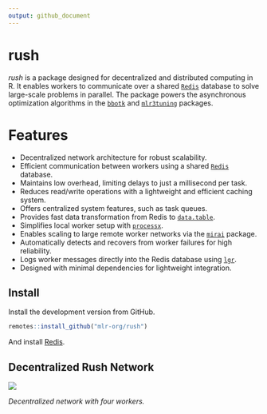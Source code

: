 ```yaml
---
output: github_document
---
```


<!-- README.md is generated from README.Rmd. Please edit that file -->

# rush

*rush* is a package designed for decentralized and distributed computing in R.
It enables workers to communicate over a shared [`Redis`](https://redis.io/) database to solve large-scale problems in parallel.
The package powers the asynchronous optimization algorithms in the [`bbotk`](https://CRAN.R-project.org/package=bbotk) and [`mlr3tuning`](https://CRAN.R-project.org/package=paradox) packages.

# Features

* Decentralized network architecture for robust scalability.
* Efficient communication between workers using a shared [`Redis`](https://redis.io/) database.
* Maintains low overhead, limiting delays to just a millisecond per task.
* Reduces read/write operations with a lightweight and efficient caching system.
* Offers centralized system features, such as task queues.
* Provides fast data transformation from Redis to [`data.table`](https://CRAN.R-project.org/package=data.table).
* Simplifies local worker setup with [`processx`](https://CRAN.R-project.org/package=processx).
* Enables scaling to large remote worker networks via the [`mirai`](https://CRAN.R-project.org/package=mirai) package.
* Automatically detects and recovers from worker failures for high reliability.
* Logs worker messages directly into the Redis database using [`lgr`](https://CRAN.R-project.org/package=lgr).
* Designed with minimal dependencies for lightweight integration.

## Install

Install the development version from GitHub.

```r
remotes::install_github("mlr-org/rush")
```

And install [Redis](https://redis.io/docs/latest/operate/oss_and_stack/install/install-stack/).

## Decentralized Rush Network

![](man/figures/README-flow-2.png)

*Decentralized network with four workers.*


